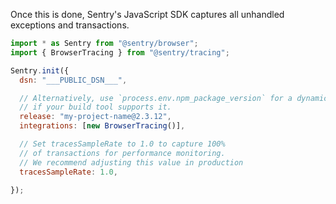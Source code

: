 Once this is done, Sentry's JavaScript SDK captures all unhandled exceptions and transactions.

```javascript {tabTitle: ESM}
import * as Sentry from "@sentry/browser";
import { BrowserTracing } from "@sentry/tracing";

Sentry.init({
  dsn: "___PUBLIC_DSN___",

  // Alternatively, use `process.env.npm_package_version` for a dynamic release version
  // if your build tool supports it.
  release: "my-project-name@2.3.12",
  integrations: [new BrowserTracing()],

  // Set tracesSampleRate to 1.0 to capture 100%
  // of transactions for performance monitoring.
  // We recommend adjusting this value in production
  tracesSampleRate: 1.0,

});
```
